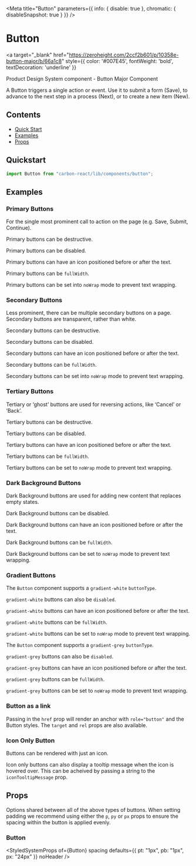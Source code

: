 



<Meta title="Button" parameters={{ info: { disable: true }, chromatic: { disableSnapshot: true } }} />

# Button

<a
  target="_blank"
  href="https://zeroheight.com/2ccf2b601/p/10358e-button-major/b/66a1c8"
  style={{ color: '#007E45', fontWeight: 'bold', textDecoration: 'underline' }}
>
  Product Design System component - Button Major Component
</a>

A Button triggers a single action or event.
Use it to submit a form (Save), to advance to the next step in a process (Next), or to create a new item (New).

## Contents

- [Quick Start](#quick-start)
- [Examples](#examples)
- [Props](#props)

## Quickstart

```javascript
import Button from "carbon-react/lib/components/button";
```

## Examples

### Primary Buttons

For the single most prominent call to action on the page (e.g. Save, Submit, Continue).

<Canvas>
  <Story name="primary" story={stories.PrimaryButton} />
</Canvas>

Primary buttons can be destructive.

<Canvas>
  <Story name="primary/destructive" story={stories.PrimaryButtonDestructive} />
</Canvas>

Primary buttons can be disabled.

<Canvas>
  <Story name="primary/disabled" story={stories.PrimaryButtonDisabled} />
</Canvas>

Primary buttons can have an icon positioned before or after the text.

<Canvas>
  <Story name="primary/icon" story={stories.PrimaryButtonIcon} />
</Canvas>

Primary buttons can be `fullWidth`.

<Canvas>
  <Story name="primary/full-width" story={stories.PrimaryButtonFullWitdth} />
</Canvas>

Primary buttons can be set into `noWrap` mode to prevent text wrapping.

<Canvas>
  <Story name="primary/noWrap" story={stories.PrimaryButtonNoWrap} />
</Canvas>

### Secondary Buttons

Less prominent, there can be multiple secondary buttons on a page.
Secondary buttons are transparent, rather than white.

<Canvas>
  <Story name="secondary" story={stories.SecondaryButton} />
</Canvas>

Secondary buttons can be destructive.

<Canvas>
  <Story name="secondary/destructive" story={stories.SecondaryButtonDestructive} />
</Canvas>

Secondary buttons can be disabled.

<Canvas>
  <Story name="secondary/disabled" story={stories.SecondaryButtonDisabled} />
</Canvas>

Secondary buttons can have an icon positioned before or after the text.

<Canvas>
  <Story name="secondary/icon" story={stories.SecondaryButtonIcon} />
</Canvas>

Secondary buttons can be `fullWidth`.

<Canvas>
  <Story name="secondary/full-width" story={stories.SecondaryFullWidth} />
</Canvas>

Secondary buttons can be set into `noWrap` mode to prevent text wrapping.

<Canvas>
  <Story name="secondary/noWrap" parameters={{  }} story={stories.SecondaryNoWrap} />
</Canvas>

### Tertiary Buttons

Tertiary or ‘ghost’ buttons are used for reversing actions, like ‘Cancel’ or ‘Back’.

<Canvas>
  <Story name="tertiary" story={stories.TertiaryButton} />
</Canvas>

Tertiary buttons can be destructive.

<Canvas>
  <Story name="tertiary/destructive" story={stories.TertiaryButtonDestructive} />
</Canvas>

Tertiary buttons can be disabled.

<Canvas>
  <Story name="tertiary/disabled" story={stories.TertiaryButtonDisabled} />
</Canvas>

Tertiary buttons can have an icon positioned before or after the text.

<Canvas>
  <Story name="tertiary/icon" story={stories.TertiaryButtonIcon} />
</Canvas>

Tertiary buttons can be `fullWidth`.

<Canvas>
  <Story name="tertiary/full-width" story={stories.TertiaryButtonFullWitdth} />
</Canvas>

Tertiary buttons can be set to `noWrap` mode to prevent text wrapping.

<Canvas>
  <Story name="tertiary/noWrap" story={stories.TertiaryButtonNoWrap} />
</Canvas>

### Dark Background Buttons

Dark Background buttons are used for adding new content that replaces empty states.

<Canvas>
  <Story name="darkBackground" story={stories.DarkBackgroundButton} />
</Canvas>

Dark Background buttons can be disabled.

<Canvas>
  <Story name="darkBackground/disabled" story={stories.DarkBackgroundButtonDisabled} />
</Canvas>

Dark Background buttons can have an icon positioned before or after the text.

<Canvas>
  <Story name="darkBackground/icon" story={stories.DarkBackgroundButtonIcon} />
</Canvas>

Dark Background buttons can be `fullWidth`.

<Canvas>
  <Story name="darkBackground/full-width" story={stories.DarkBackgroundButtonFullWidth} />
</Canvas>

Dark Background buttons can be set to `noWrap` mode to prevent text wrapping.

<Canvas>
  <Story name="darkBackground/noWrap" story={stories.DarkBackgroundButtonNoWrap} />
</Canvas>

### Gradient Buttons

The `Button` component supports a `gradient-white` `buttonType`.

<Canvas>
  <Story name="gradient/white" story={stories.GradientWhite} />
</Canvas>

`gradient-white` buttons can also be `disabled`.

<Canvas>
  <Story name="gradient/white/disabled" story={stories.GradientWhiteDisabled} />
</Canvas>

`gradient-white` buttons can have an icon positioned before or after the text.

<Canvas>
  <Story name="gradient/white/icons" story={stories.GradientWhiteIcon} />
</Canvas>

`gradient-white` buttons can be `fullWidth`.

<Canvas>
  <Story name="gradient/white/full-width" story={stories.GradientWhiteFullWidth} />
</Canvas>

`gradient-white` buttons can be set to `noWrap` mode to prevent text wrapping.

<Canvas>
  <Story name="gradient/white/noWrap" story={stories.GradientWhiteNoWrap} />
</Canvas>

The `Button` component supports a `gradient-grey` `buttonType`.

<Canvas>
  <Story name="gradient/grey" story={stories.GradientGrey} />
</Canvas>

`gradient-grey` buttons can also be `disabled`.

<Canvas>
  <Story name="gradient/grey/disabled" story={stories.GradientGreyDisabled} />
</Canvas>

`gradient-grey` buttons can have an icon positioned before or after the text.

<Canvas>
  <Story name="gradient/grey/icons" story={stories.GradientGreyIcon} />
</Canvas>

`gradient-grey` buttons can be `fullWidth`.

<Canvas>
  <Story name="gradient/grey/full-width" story={stories.GradientGreyFullWidth} />
</Canvas>

`gradient-grey` buttons can be set to `noWrap` mode to prevent text wrapping.

<Canvas>
  <Story name="gradient/grey/noWrap" story={stories.GradientGreyNoWrap} />
</Canvas>

### Button as a link

Passing in the `href` prop will render an anchor with `role="button"` and the Button styles. The `target` and `rel` props are also available.

<Canvas>
  <Story name="as a link" story={stories.ButtonAsALink} />
</Canvas>

### Icon Only Button

Buttons can be rendered with just an icon.

<Canvas>
  <Story name="icon only button" story={stories.ButtonIconOnly} />
</Canvas>

Icon only buttons can also display a tooltip message when the icon is hovered over. This can be acheived by passing a string to the `iconTooltipMessage` prop.

<Canvas>
  <Story
    name="icon only button with tooltip"
    story={stories.ButtonIconTooltipMessage}
    />
</Canvas>

## Props

Options shared between all of the above types of buttons. When setting padding we recommend using either the `p`, `py`
or `px` props to ensure the spacing within the button is applied evenly.

### Button

<StyledSystemProps
  of={Button}
  spacing
  defaults={{ pt: "1px", pb: "1px", px: "24px" }}
  noHeader
/>
